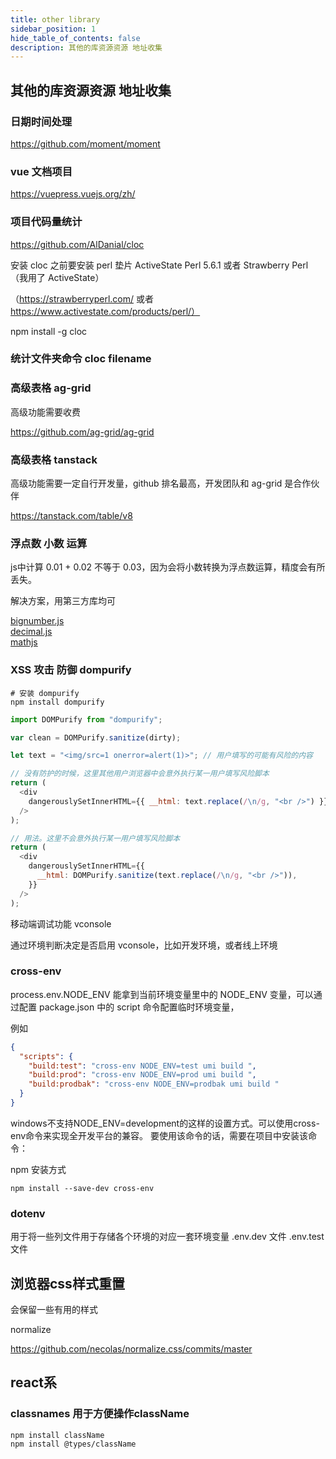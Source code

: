 ```yaml
---
title: other library
sidebar_position: 1
hide_table_of_contents: false
description: 其他的库资源资源 地址收集
---
```


## 其他的库资源资源 地址收集


### 日期时间处理

https://github.com/moment/moment

### vue 文档项目

https://vuepress.vuejs.org/zh/

### 项目代码量统计

https://github.com/AlDanial/cloc

安装 cloc 之前要安装 perl 垫片 ActiveState Perl 5.6.1 或者 Strawberry Perl（我用了 ActiveState）

（https://strawberryperl.com/ 或者 https://www.activestate.com/products/perl/）

npm install -g cloc

### 统计文件夹命令 cloc filename

### 高级表格 ag-grid

高级功能需要收费

https://github.com/ag-grid/ag-grid

### 高级表格 tanstack

高级功能需要一定自行开发量，github 排名最高，开发团队和 ag-grid 是合作伙伴

https://tanstack.com/table/v8

### 浮点数 小数 运算

js中计算 0.01 + 0.02 不等于 0.03，因为会将小数转换为浮点数运算，精度会有所丢失。

解决方案，用第三方库均可

<a href="https://github.com/MikeMcl/bignumber.js" target="_blank">bignumber.js</a>
<br/>
<a href="https://github.com/MikeMcl/decimal.js" target="_blank">decimal.js</a>
<br/>
<a href="https://github.com/josdejong/mathjs" target="_blank">mathjs</a>


### XSS 攻击 防御 dompurify

```shell
# 安装 dompurify
npm install dompurify
```

```js
import DOMPurify from "dompurify";

var clean = DOMPurify.sanitize(dirty);

let text = "<img/src=1 onerror=alert(1)>"; // 用户填写的可能有风险的内容

// 没有防护的时候，这里其他用户浏览器中会意外执行某一用户填写风险脚本
return (
  <div
    dangerouslySetInnerHTML={{ __html: text.replace(/\n/g, "<br />") }} // 将换行符替换成br，为了显示换行
  />
);

// 用法。这里不会意外执行某一用户填写风险脚本
return (
  <div
    dangerouslySetInnerHTML={{
      __html: DOMPurify.sanitize(text.replace(/\n/g, "<br />")),
    }}
  />
);
```

移动端调试功能
vconsole

通过环境判断决定是否启用 vconsole，比如开发环境，或者线上环境

### cross-env

process.env.NODE_ENV 能拿到当前环境变量里中的 NODE_ENV 变量，可以通过配置 package.json 中的 script 命令配置临时环境变量，

例如

```json
{
  "scripts": {
    "build:test": "cross-env NODE_ENV=test umi build ",
    "build:prod": "cross-env NODE_ENV=prod umi build ",
    "build:prodbak": "cross-env NODE_ENV=prodbak umi build "
  }
}
```

windows不支持NODE_ENV=development的这样的设置方式。可以使用cross-env命令来实现全开发平台的兼容。
要使用该命令的话，需要在项目中安装该命令：

npm 安装方式
```shell
npm install --save-dev cross-env
```

### dotenv

用于将一些列文件用于存储各个环境的对应一套环境变量
.env.dev 文件
.env.test 文件

## 浏览器css样式重置

会保留一些有用的样式

normalize

https://github.com/necolas/normalize.css/commits/master

## react系
### classnames 用于方便操作className

```shell
npm install className
npm install @types/className
```


